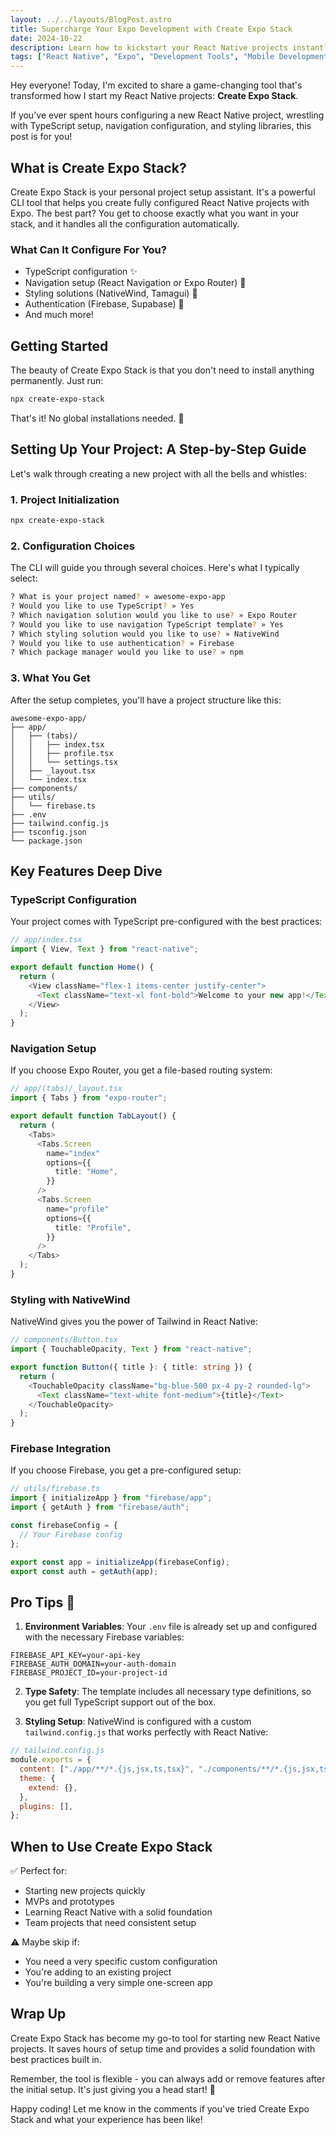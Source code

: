 ```yaml
---
layout: ../../layouts/BlogPost.astro
title: Supercharge Your Expo Development with Create Expo Stack
date: 2024-10-22
description: Learn how to kickstart your React Native projects instantly with Create Expo Stack - a powerful tool for rapid development setup
tags: ["React Native", "Expo", "Development Tools", "Mobile Development"]
---
```


Hey everyone! Today, I'm excited to share a game-changing tool that's transformed how I start my React Native projects: **Create Expo Stack**.

If you've ever spent hours configuring a new React Native project, wrestling with TypeScript setup, navigation configuration, and styling libraries, this post is for you!

## What is Create Expo Stack?

Create Expo Stack is your personal project setup assistant. It's a powerful CLI tool that helps you create fully configured React Native projects with Expo. The best part? You get to choose exactly what you want in your stack, and it handles all the configuration automatically.

### What Can It Configure For You?

- TypeScript configuration ✨
- Navigation setup (React Navigation or Expo Router) 🧭
- Styling solutions (NativeWind, Tamagui) 🎨
- Authentication (Firebase, Supabase) 🔐
- And much more!

## Getting Started

The beauty of Create Expo Stack is that you don't need to install anything permanently. Just run:

```bash
npx create-expo-stack
```

That's it! No global installations needed. 🎉

## Setting Up Your Project: A Step-by-Step Guide

Let's walk through creating a new project with all the bells and whistles:

### 1. Project Initialization

```bash
npx create-expo-stack
```

### 2. Configuration Choices

The CLI will guide you through several choices. Here's what I typically select:

```bash
? What is your project named? » awesome-expo-app
? Would you like to use TypeScript? » Yes
? Which navigation solution would you like to use? » Expo Router
? Would you like to use navigation TypeScript template? » Yes
? Which styling solution would you like to use? » NativeWind
? Would you like to use authentication? » Firebase
? Which package manager would you like to use? » npm
```

### 3. What You Get

After the setup completes, you'll have a project structure like this:

```plaintext
awesome-expo-app/
├── app/
│   ├── (tabs)/
│   │   ├── index.tsx
│   │   ├── profile.tsx
│   │   └── settings.tsx
│   ├── _layout.tsx
│   └── index.tsx
├── components/
├── utils/
│   └── firebase.ts
├── .env
├── tailwind.config.js
├── tsconfig.json
└── package.json
```

## Key Features Deep Dive

### TypeScript Configuration

Your project comes with TypeScript pre-configured with the best practices:

```typescript
// app/index.tsx
import { View, Text } from "react-native";

export default function Home() {
  return (
    <View className="flex-1 items-center justify-center">
      <Text className="text-xl font-bold">Welcome to your new app!</Text>
    </View>
  );
}
```

### Navigation Setup

If you choose Expo Router, you get a file-based routing system:

```typescript
// app/(tabs)/_layout.tsx
import { Tabs } from "expo-router";

export default function TabLayout() {
  return (
    <Tabs>
      <Tabs.Screen
        name="index"
        options={{
          title: "Home",
        }}
      />
      <Tabs.Screen
        name="profile"
        options={{
          title: "Profile",
        }}
      />
    </Tabs>
  );
}
```

### Styling with NativeWind

NativeWind gives you the power of Tailwind in React Native:

```typescript
// components/Button.tsx
import { TouchableOpacity, Text } from "react-native";

export function Button({ title }: { title: string }) {
  return (
    <TouchableOpacity className="bg-blue-500 px-4 py-2 rounded-lg">
      <Text className="text-white font-medium">{title}</Text>
    </TouchableOpacity>
  );
}
```

### Firebase Integration

If you choose Firebase, you get a pre-configured setup:

```typescript
// utils/firebase.ts
import { initializeApp } from "firebase/app";
import { getAuth } from "firebase/auth";

const firebaseConfig = {
  // Your Firebase config
};

export const app = initializeApp(firebaseConfig);
export const auth = getAuth(app);
```

## Pro Tips 🚀

1. **Environment Variables**: Your `.env` file is already set up and configured with the necessary Firebase variables:

```plaintext
FIREBASE_API_KEY=your-api-key
FIREBASE_AUTH_DOMAIN=your-auth-domain
FIREBASE_PROJECT_ID=your-project-id
```

2. **Type Safety**: The template includes all necessary type definitions, so you get full TypeScript support out of the box.

3. **Styling Setup**: NativeWind is configured with a custom `tailwind.config.js` that works perfectly with React Native:

```javascript
// tailwind.config.js
module.exports = {
  content: ["./app/**/*.{js,jsx,ts,tsx}", "./components/**/*.{js,jsx,ts,tsx}"],
  theme: {
    extend: {},
  },
  plugins: [],
};
```

## When to Use Create Expo Stack

✅ Perfect for:

- Starting new projects quickly
- MVPs and prototypes
- Learning React Native with a solid foundation
- Team projects that need consistent setup

⚠️ Maybe skip if:

- You need a very specific custom configuration
- You're adding to an existing project
- You're building a very simple one-screen app

## Wrap Up

Create Expo Stack has become my go-to tool for starting new React Native projects. It saves hours of setup time and provides a solid foundation with best practices built in.

Remember, the tool is flexible - you can always add or remove features after the initial setup. It's just giving you a head start! 🚀

Happy coding! Let me know in the comments if you've tried Create Expo Stack and what your experience has been like!
